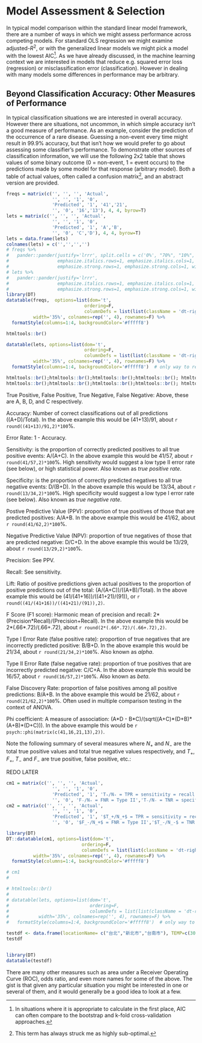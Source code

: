 # Model Assessment & Selection

<span class="newthought">In typical model comparison</span> within the standard linear model framework, there are a number of ways in which we might assess performance across competing models.  For standard OLS regression we might examine adjusted-$R^2$, or with the generalized linear models we might pick a model with the lowest AIC[^aic].  As we have already discussed, in the machine learning context we are interested in models that reduce e.g. squared error loss (regression) or misclassification error (classification).  However in dealing with many models some differences in performance may be arbitrary.

## Beyond Classification Accuracy: Other Measures of Performance

In typical classification situations we are interested in overall accuracy.  However there are situations, not uncommon, in which simple accuracy isn't a good measure of performance.  As an example, consider the prediction of the occurrence of a rare disease. Guessing a non-event every time might result in 99.9% accuracy, but that isn't how we would prefer to go about assessing some classifier's performance.
To demonstrate other sources of classification information, we will use the following 2x2 table that shows values of some binary outcome (0 = non-event, 1 = event occurs) to the predictions made by some model for that response (arbitrary model).  Both a table of actual values, often called a <span class="emph">confusion matrix</span>[^confusion], and an abstract version are provided.


<!-- between the combined failure of pander datatable and div in tufte (ignores width) this hack gets clean tables side by side via a ghosted third column-->

<div class="col3" width=50%> 
```r
freqs = matrix(c('', '', '', 'Actual',
                 '', '', '1', '0', 
                 'Predicted', '1', '41','21',
                 '', '0', '16','13'), 4, 4, byrow=T)
lets = matrix(c('', '', '', 'Actual',
                 '', '', '1', '0', 
                 'Predicted', '1', 'A','B',
                 '', '0', 'C','D'), 4, 4, byrow=T)
lets = data.frame(lets)
colnames(lets) = c('','','','')
# freqs %>% 
#   pander::pander(justify='lrrr', split.cells = c('0%', "70%", "10%", "10%", "10%"), 
#                  emphasize.italics.rows=1, emphasize.italics.cols=1,
#                  emphasize.strong.rows=1, emphasize.strong.cols=1, width=200)
# lets %>% 
#   pander::pander(justify='lrrr', 
#                  emphasize.italics.rows=1, emphasize.italics.cols=1,
#                  emphasize.strong.rows=1, emphasize.strong.cols=1, width='200px')
library(DT)
datatable(freqs,  options=list(dom='t', 
                             ordering=F, 
                             columnDefs = list(list(className = 'dt-right', targets = 1:3))), 
          width='35%', colnames=rep('', 4), rownames=F) %>% 
  formatStyle(columns=1:4, backgroundColor='#fffff8')

htmltools::br()

datatable(lets, options=list(dom='t', 
                             ordering=F, 
                             columnDefs = list(list(className = 'dt-right', targets = 1:3))), 
          width='35%', colnames=rep('', 4), rownames=F) %>% 
  formatStyle(columns=1:4, backgroundColor='#fffff8')  # only way to remove the idiotic row coloring

htmltools::br();htmltools::br();htmltools::br();htmltools::br(); htmltools::br()
htmltools::br();htmltools::br();htmltools::br();htmltools::br(); htmltools::br()
```
</div>


<span class="emph">True Positive</span>, <span class="emph">False Positive</span>, <span class="emph">True Negative</span>, <span class="emph">False Negative</span>: Above, these are A, B, D, and C respectively.

<span class="emph">Accuracy</span>: Number of correct classifications out of all predictions ((A+D)/Total). In the above example this would be (41+13)/91, about `r round((41+13)/91,2)*100`%.

<span class="emph">Error Rate</span>: 1 - Accuracy.

<span class="emph">Sensitivity</span>: is the proportion of correctly predicted positives to all true positive events: A/(A+C).  In the above example this would be 41/57, about `r round(41/57,2)*100`%. High sensitivity would suggest a low type II error rate (see below), or high statistical power. Also known as *true positive rate*.

<span class="emph">Specificity</span>: is the proportion of correctly predicted negatives to all true negative events: D/(B+D).  In the above example this would be 13/34, about `r round(13/34,2)*100`%. High specificity would suggest a low type I error rate (see below). Also known as *true negative rate*.

<span class="emph">Postive Predictive Value</span> (PPV): proportion of true positives of those that are predicted positives: A/A+B. In the above example this would be 41/62, about `r round(41/62,2)*100`%.

<span class="emph">Negative Predictive Value</span> (NPV): proportion of true negatives of those that are predicted negative: D/C+D. In the above example this would be 13/29, about `r round(13/29,2)*100`%.

<span class="emph">Precision</span>:  See PPV.

<span class="emph">Recall</span>: See sensitivity.

<span class="emph">Lift</span>: Ratio of positive predictions given actual positives to the proportion of positive predictions out of the total: (A/(A+C))/((A+B)/Total). In the above example this would be (41/(41+16))/((41+21)/(91)), or `r round((41/(41+16))/((41+21)/(91)),2)`.

<span class="emph">F Score</span> (F1 score): Harmonic mean of precision and recall: 2\*(Precision\*Recall)/(Precision+Recall). In the above example this would be 2\*(.66\*.72)/(.66+.72), about `r round(2*(.66*.72)/(.66+.72),2)`.

<span class="emph">Type I Error Rate</span> (false positive rate): proportion of true negatives that are incorrectly predicted positive: B/B+D. In the above example this would be 21/34, about `r round(21/34,2)*100`%.  Also known as *alpha*.

<span class="emph">Type II Error Rate</span> (false negative rate): proportion of true positives that are incorrectly predicted negative: C/C+A. In the above example this would be 16/57, about `r round(16/57,2)*100`%. Also known as *beta*.

<span class="emph">False Discovery Rate</span>: proportion of false positives among all positive predictions: B/A+B. In the above example this would be 21/62, about `r round(21/62,2)*100`%.  Often used in multiple comparison testing in the context of ANOVA.

<span class="emph">Phi coefficient</span>: A measure of association: (A\*D - B\*C)/(sqrt((A+C)\*(D+B)\*(A+B)\*(D+C))).  In the above example this would be `r psych::phi(matrix(c(41,16,21,13),2))`.


Note the following summary of several measures where $N_+$ and $N_-$ are the total true positive values and total true negative values respectively, and $T_+$, $F_+$, $T_-$ and $F_-$ are true positive, false positive, etc.\sidenote{Table based on table 5.3 in \citet{murphy_machine_2012}}:

REDO LATER


```r
cm1 = matrix(c('', '', '', 'Actual',
                 '', '', '1', '0',
                 'Predicted', '1', 'T₊/N₊ = TPR = sensitivity = recall','\\(F₊/N₋\\) = FPR = Type I',
                 '', '0', 'F₋/N₊ = FNR = Type II','T₋/N₋ = TNR = specificity'), 4, 4, byrow=T)# %>% data.frame(stringsAsFactors=F)
cm2 = matrix(c('', '', '', 'Actual',
                 '', '', '1', '0',
                 'Predicted', '1', '$T_+/N_+$ = TPR = sensitivity = recall','$F_+/N_-$ = FPR = Type I',
                 '', '0', '$F_-/N_+$ = FNR = Type II','$T_-/N_-$ = TNR = specificity'), 4, 4, byrow=T)

library(DT)
DT::datatable(cm1, options=list(dom='t',
                            ordering=F,
                            columnDefs = list(list(className = 'dt-right', targets = 1:3))),
          width='35%', colnames=rep('', 4), rownames=F) %>%
  formatStyle(columns=1:4, backgroundColor='#fffff8')

# cm1
# 

# htmltools::br()
# 
# datatable(lets, options=list(dom='t', 
#                              ordering=F, 
#                              columnDefs = list(list(className = 'dt-right', targets = 1:3))), 
#           width='35%', colnames=rep('', 4), rownames=F) %>% 
#   formatStyle(columns=1:4, backgroundColor='#fffff8')  # only way to remove the idiotic row coloring

```


```r
testdf <- data.frame(locationName= c("台北","新北市","台南市"), TEMP=c(30,29,28))
testdf


library(DT)
datatable(testdf)
```


There are many other measures such as area under a Receiver Operating Curve (<span class="emph">ROC</span>), <span class="emph">odds ratio</span>, and even more names for some of the above.  The gist is that given any particular situation you might be interested in one or several of them, and it would generally be a good idea to look at a few.


[^aic]: In situations where it is appropriate to calculate in the first place, AIC can often compare to the bootstrap and k-fold cross-validation approaches.

[^confusion]: This term has always struck me as highly sub-optimal.